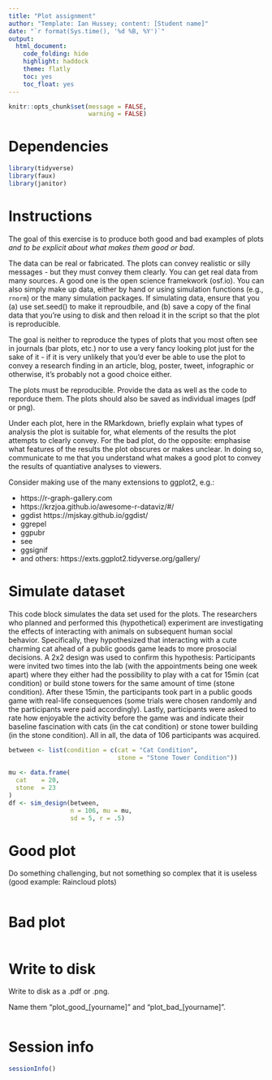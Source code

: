 ```yaml
---
title: "Plot assignment"
author: "Template: Ian Hussey; content: [Student name]"
date: "`r format(Sys.time(), '%d %B, %Y')`"
output:
  html_document:
    code_folding: hide
    highlight: haddock
    theme: flatly
    toc: yes
    toc_float: yes
---
```


```r

knitr::opts_chunk$set(message = FALSE,
                      warning = FALSE)

```

# Dependencies

```r

library(tidyverse)
library(faux)
library(janitor)

```

# Instructions

The goal of this exercise is to produce both good and bad examples of plots *and to be explicit about what makes them good or bad*. 

The data can be real or fabricated. The plots can convey realistic or silly messages - but they must convey them clearly. You can get real data from many sources. A good one is the open science framekwork (osf.io). You can also simply make up data, either by hand or using simulation functions (e.g., `rnorm`) or the many simulation packages. If simulating data, ensure that you (a) use set.seed() to make it reproudbile, and (b) save a copy of the final data that you're using to disk and then reload it in the script so that the plot is reproducible.

The goal is neither to reproduce the types of plots that you most often see in journals (bar plots, etc.) nor to use a very fancy looking plot just for the sake of it - if it is very unlikely that you'd ever be able to use the plot to convey a research finding in an article, blog, poster, tweet, infographic or otherwise, it's probably not a good choice either.

The plots must be reproducible. Provide the data as well as the code to reporduce them. The plots should also be saved as individual images (pdf or png).

Under each plot, here in the RMarkdown, briefly explain what types of analysis the plot is suitable for, what elements of the results the plot attempts to clearly convey. For the bad plot, do the opposite: emphasise what features of the results the plot obscures or makes unclear. In doing so, communicate to me that you understand what makes a good plot to convey the results of quantiative analyses to viewers.

Consider making use of the many extensions to ggplot2, e.g.:

- https://r-graph-gallery.com
- https://krzjoa.github.io/awesome-r-dataviz/#/
- ggdist https://mjskay.github.io/ggdist/
- ggrepel
- ggpubr
- see
- ggsignif
- and others: https://exts.ggplot2.tidyverse.org/gallery/

# Simulate dataset

This code block simulates the data set used for the plots. The researchers who planned and performed this (hypothetical) experiment are investigating the effects of interacting with animals on subsequent human social behavior. Specifically, they hypothesized that interacting with a cute charming cat ahead of a public goods game leads to more prosocial decisions. A 2x2 design was used to confirm this hypothesis: Participants were invited two times into the lab (with the appointments being one week apart) where they either had the possibility to play with a cat for 15min (cat condition) or build stone towers for the same amount of time (stone condition). After these 15min, the participants took part in a public goods game with real-life consequences (some trials were chosen randomly and the participants were paid accordingly). Lastly, participants were asked to rate how enjoyable the activity before the game was and indicate their baseline fascination with cats (in the cat condition) or stone tower building (in the stone condition). All in all, the data of 106 participants was acquired.

```r

between <- list(condition = c(cat = "Cat Condition", 
                              stone = "Stone Tower Condition"))
               
mu <- data.frame(
  cat    = 20,
  stone  = 23
)
df <- sim_design(between, 
                 n = 106, mu = mu, 
                 sd = 5, r = .5)

```

# Good plot

Do something challenging, but not something so complex that it is useless 
(good example: Raincloud plots)

```r



```

# Bad plot

```r



```

# Write to disk

Write to disk as a .pdf or .png.

Name them "plot_good_[yourname]" and "plot_bad_[yourname]".

```r



```

# Session info

```r

sessionInfo()

```


